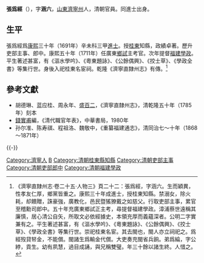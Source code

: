 '''張爲經'''（{{bd|？||？|catIdx=}}），字'''涵六'''，[[山東|山東]][[濟寧州|濟寧州]]人，清朝官員。同進士出身。

== 生平 ==
張爲經爲[[康熙|康熙]]三十年（1691年）辛未科三甲[[進士|進士]]。授[[桂東|桂東]]知縣，政績卓著。歷升吏部主事、郎中。康熙五十年（1711年）任廣東[[鄉試|鄉試]]主考官。次年提督[[福建|福建]][[學政|學政]]。平生著述甚富，有《漚水學吟》、《粵東題詠》、《公餘偶興》、《挍士草》、《學政全書》等集行世。身後入祀桂東名宦祠。乾隆《濟寧直隸州志》有傳。<ref>《濟寧直隸州志·卷二十五·人物三》頁二十二：張爲經，字涵六。生而穎異，性孝友仁厚，鄉黨皆重之。康熙三十年成進士，授桂東知縣。禁溺女，除火耗，却饋贈，誅豪強，廣教化，邑民暨猺獠戴之如慈父。行取吏部主事，累官至稽勳司郎中。五十年充廣東鄉試正主考，尋提督福建學政。漳浦蔡世遠稱其廉慎，居心清公自矢，所取文必依經據史，本領充厚而義蘊深者。公明二字實兼有之。平生著述甚富，有《漚水學吟》、《粵東題詠》、《公餘偶興》、《挍士草》、《學政全書》等集行世。崇祀桂東名宦。其去閩也，閩人亦立祠祀之。爲經歿貸帑金，不能償。閩諸生爲輸金代償。大吏奏充閩省兵餉。弟爲綸，字公綍，貢生。幼有夙慧，過目成誦，與兄稱雙璧。年三十餘以諸生終。人惜之。</ref>

==參考文獻==
{{reflist}}
*胡德琳、蓝应桂、周永年、[[盛百二|盛百二]]，《濟寧直隸州志》，清乾隆五十年（1785年）刻本
*[[錢實甫|錢實甫]]編，《清代職官年表》，中華書局，1980年
*孙尔准、陈寿祺、程祖洛、魏敬中，《重纂福建通志》，清同治七～十年（1868～1871年）

{{-}}
{{start box}}
{{s-off}}
{{s-before|[[范光宗|范光宗]]}}
{{s-title|[[清朝福建學政列表|提督福建學政]]|<small>康熙五十一年二月初六己未（1712年3月12日）任</small>}}
{{s-after|[[車鼎晉|車鼎晉]]}}
{{end box}}

{{康熙三十年辛未科殿试金榜}}

{{Authority control}}

{{DEFAULTSORT:Zhang张}}
[[Category:濟寧人|Category:濟寧人]]
[[Category:张姓|B]]
[[Category:清朝桂東縣知縣|Category:清朝桂東縣知縣]]
[[Category:清朝吏部主事|Category:清朝吏部主事]]
[[Category:清朝吏部郎中|Category:清朝吏部郎中]]
[[Category:清朝福建學政|Category:清朝福建學政]]